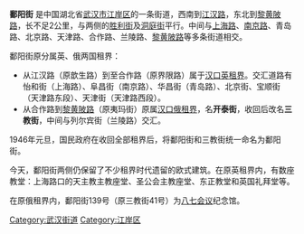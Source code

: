 {{Unreferenced |time=2011-11-06T04:26:20+00:00 }}
'''鄱阳街''' 是中国湖北省[[武汉市|武汉市]][[江岸区|江岸区]]的一条街道，西南到[[江汉路|江汉路]]，东北到[[黎黄陂路|黎黄陂路]]，长不足2公里，与两侧的[[胜利街_(武汉市)|胜利街]]及[[洞庭街|洞庭街]]平行。中间与[[上海路_(武汉市)|上海路]]、[[南京路_(武汉市)|南京路]]、青岛路、北京路、天津路、合作路、兰陵路、[[黎黄陂路|黎黄陂路]]等多条街道相交。

鄱阳街原分属英、俄两国租界：
*从江汉路（原歆生路）到至合作路（原界限路）属于[[汉口英租界|汉口英租界]]。交汇道路有怡和街（上海路）、阜昌街（南京路）、华昌街（青岛路）、北京街、宝顺街（天津路东段）、天津街（天津路西段）。 
*从合作路到[[黎黄陂路|黎黄陂路]]（原夷玛街）原属[[汉口俄租界|汉口俄租界]]，名'''开泰街'''，收回后改名'''三教街'''，中间与列尔宾街（兰陵路）交汇。

1946年元旦，国民政府在收回全部租界后，将鄱阳街和三教街统一命名为鄱阳街。

今天，鄱阳街两侧仍保留了不少租界时代遗留的欧式建筑。在原英租界内，有数座教堂：上海路口的天主教主教座堂、圣公会主教座堂、东正教堂和英国礼拜堂等。

在原俄租界内，鄱阳街139号（原三教街41号）为[[八七会议|八七会议]]纪念馆。

[[Category:武汉街道|Category:武汉街道]]
[[Category:江岸区|Category:江岸区]]